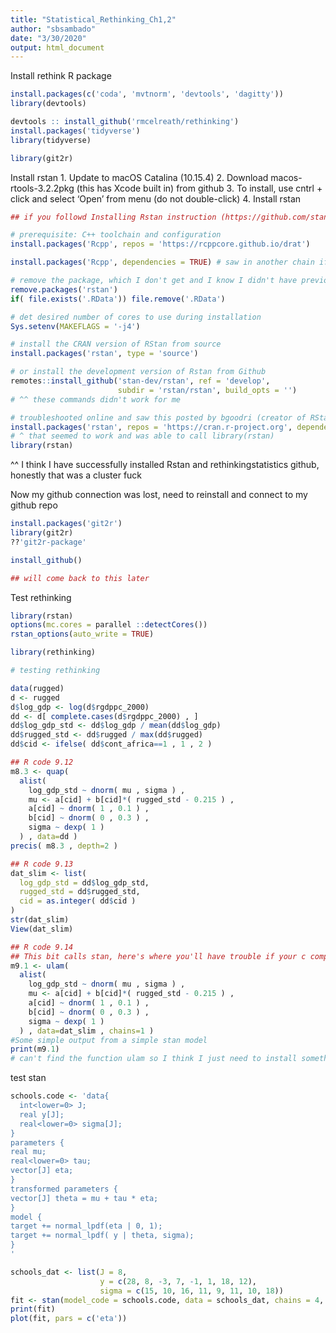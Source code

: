 ```yaml
---
title: "Statistical_Rethinking_Ch1,2"
author: "sbsambado"
date: "3/30/2020"
output: html_document
---
```

Install rethink R package
```r
install.packages(c('coda', 'mvtnorm', 'devtools', 'dagitty'))
library(devtools)

devtools :: install_github('rmcelreath/rethinking')
install.packages('tidyverse')
library(tidyverse)

library(git2r)
```

Install rstan 
1. Update to macOS Catalina (10.15.4)
2. Download macos-rtools-3.2.2pkg (this has Xcode built in) from github
3. To install, use cntrl + click and select 'Open' from menu (do not double-click)
4. Install rstan
```r
## if you followd Installing Rstan instruction (https://github.com/stan-dev/rstan/wiki/Installing-RStan-from-source-on-a-Mac#prerequisite--c-toolchain-and-configuration)

# prerequisite: C++ toolchain and configuration
install.packages('Rcpp', repos = 'https://rcppcore.github.io/drat')

install.packages('Rcpp', dependencies = TRUE) # saw in another chain if you add 'depdencies' argument it overrides some bullshit

# remove the package, which I don't get and I know I didn't have previously
remove.packages('rstan')
if( file.exists('.RData')) file.remove('.RData')

# det desired number of cores to use during installation
Sys.setenv(MAKEFLAGS = '-j4')

# install the CRAN version of RStan from source
install.packages('rstan', type = 'source')

# or install the development version of Rstan from Github
remotes::install_github('stan-dev/rstan', ref = 'develop',
                        subdir = 'rstan/rstan', build_opts = '')
# ^^ these commands didn't work for me

# troubleshooted online and saw this posted by bgoodri (creator of RStan)
install.packages('rstan', repos = 'https://cran.r-project.org', dependencies = TRUE)
# ^ that seemed to work and was able to call library(rstan)
library(rstan)
```
^^ I think I have successfully installed Rstan and rethinkingstatistics github, honestly that was a cluster fuck

Now my github connection was lost, need to reinstall and connect to my github repo
```r
install.packages('git2r')
library(git2r)
??'git2r-package'

install_github()

## will come back to this later

```

Test rethinking
```r

library(rstan)
options(mc.cores = parallel ::detectCores())
rstan_options(auto_write = TRUE)

library(rethinking)

# testing rethinking

data(rugged)
d <- rugged
d$log_gdp <- log(d$rgdppc_2000)
dd <- d[ complete.cases(d$rgdppc_2000) , ]
dd$log_gdp_std <- dd$log_gdp / mean(dd$log_gdp)
dd$rugged_std <- dd$rugged / max(dd$rugged)
dd$cid <- ifelse( dd$cont_africa==1 , 1 , 2 )

## R code 9.12
m8.3 <- quap(
  alist(
    log_gdp_std ~ dnorm( mu , sigma ) ,
    mu <- a[cid] + b[cid]*( rugged_std - 0.215 ) ,
    a[cid] ~ dnorm( 1 , 0.1 ) ,
    b[cid] ~ dnorm( 0 , 0.3 ) ,
    sigma ~ dexp( 1 )
  ) , data=dd )
precis( m8.3 , depth=2 )

## R code 9.13
dat_slim <- list(
  log_gdp_std = dd$log_gdp_std,
  rugged_std = dd$rugged_std,
  cid = as.integer( dd$cid )
)
str(dat_slim)
View(dat_slim)

## R code 9.14
## This bit calls stan, here's where you'll have trouble if your c compiler isn't working
m9.1 <- ulam(
  alist(
    log_gdp_std ~ dnorm( mu , sigma ) ,
    mu <- a[cid] + b[cid]*( rugged_std - 0.215 ) ,
    a[cid] ~ dnorm( 1 , 0.1 ) ,
    b[cid] ~ dnorm( 0 , 0.3 ) ,
    sigma ~ dexp( 1 )
  ) , data=dat_slim , chains=1 )
#Some simple output from a simple stan model
print(m9.1)
# can't find the function ulam so I think I just need to install something else
```
test stan
```r
schools.code <- 'data{
  int<lower=0> J;
  real y[J];
  real<lower=0> sigma[J];
}
parameters {
real mu;
real<lower=0> tau;
vector[J] eta;
}
transformed parameters {
vector[J] theta = mu + tau * eta;
}
model {
target += normal_lpdf(eta | 0, 1);
target += normal_lpdf( y | theta, sigma);
}
'

schools_dat <- list(J = 8,
                    y = c(28, 8, -3, 7, -1, 1, 18, 12),
                    sigma = c(15, 10, 16, 11, 9, 11, 10, 18))
fit <- stan(model_code = schools.code, data = schools_dat, chains = 4, iter = 10000, control = list(adapt_delta = 0.99))
print(fit)
plot(fit, pars = c('eta'))
```


